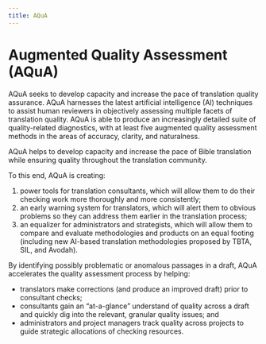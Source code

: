 ```yaml
---
title: AQuA
---
```


# Augmented Quality Assessment (AQuA)

AQuA seeks to develop capacity and increase the pace of translation quality assurance. AQuA harnesses the latest 
artificial intelligence (AI) techniques to assist human reviewers in objectively assessing multiple facets of 
translation quality. AQuA is able to produce an increasingly detailed suite of quality-related diagnostics, with at 
least five augmented quality assessment methods in the areas of accuracy, clarity, and naturalness. 

AQuA helps to develop capacity and increase the pace of Bible translation while ensuring quality throughout the translation community.

To this end, AQuA is creating:

1. power tools for translation consultants, which will allow them to do their checking work more thoroughly and more consistently;
2. an early warning system for translators, which will alert them to obvious problems so they can address them earlier in the translation process;
3. an equalizer for administrators and strategists, which will allow them to compare and evaluate methodologies and products on an equal footing (including new AI-based translation methodologies proposed by TBTA, SIL, and Avodah).

By identifying possibly problematic or anomalous passages in a draft, AQuA accelerates the quality assessment process by helping:

- translators make corrections (and produce an improved draft) prior to consultant checks;
- consultants gain an “at-a-glance” understand of quality across a draft and quickly dig into the relevant, granular quality issues; and
- administrators and project managers track quality across projects to guide strategic allocations of checking resources.
